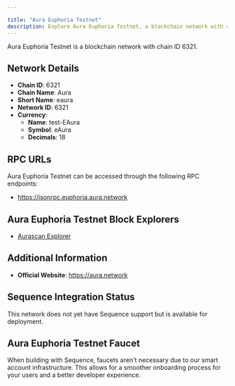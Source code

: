 ```yaml
---

title: "Aura Euphoria Testnet"
description: Explore Aura Euphoria Testnet, a blockchain network with chain ID 6321. Learn about its native currency, test-EAura, and how to interact with the network.
---
```




Aura Euphoria Testnet is a blockchain network with chain ID 6321.

## Network Details

- **Chain ID**: 6321
- **Chain Name**: Aura
- **Short Name**: eaura
- **Network ID**: 6321
- **Currency**: 
  - **Name**: test-EAura
  - **Symbol**: eAura
  - **Decimals**: 18

## RPC URLs

Aura Euphoria Testnet can be accessed through the following RPC endpoints:

- https://jsonrpc.euphoria.aura.network

## Aura Euphoria Testnet Block Explorers

- [Aurascan Explorer](https://euphoria.aurascan.io)

## Additional Information

- **Official Website**: https://aura.network

## Sequence Integration Status

This network does not yet have Sequence support but is available for deployment.

## Aura Euphoria Testnet Faucet

When building with Sequence, faucets aren't necessary due to our smart account infrastructure. This allows for a smoother onboarding process for your users and a better developer experience.
